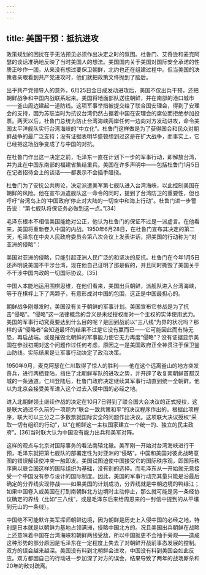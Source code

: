 ```yaml
---
---
---
```

title: 美国干预：抵抗进攻
---




政策规划的困扰在于无法预见必须作出决定之时的氛围。杜鲁门、艾奇逊和麦克阿瑟的谈话准确地反映了当时美国人的想法。美国国内关于美国对国际安全承诺的性质正吵作一团，从来没有想过要保卫朝鲜，北约也还在组建过程中。但当美国的决策者亲眼看到共产党进攻时，他们就把政策文件抛到了脑后。

出乎共产党领导人的意外，6月25日金日成发动进攻后，美国不仅出兵干预，还把朝鲜战争和中国内战联系起来。美国将地面部队送往朝鲜，并在南部的港口城市——釜山周边建起一道防线。这项军事举措被提交给了联合国安理会，得到了安理会的支持，因为苏联当时为抗议台湾仍然占据着中国在安理会的席位而拒绝参加投票。两天以后，杜鲁门总统为防止台湾海峡两岸任何一边向对方发动进攻，命令美国太平洋舰队实行台湾海峡的“中立化”。杜鲁门这样做是为了获得国会和民众对朝鲜战争的最广泛支持；没有证据表明华盛顿想到过这是在扩大战争，而事实上，它已经把这场战争变成了与中国的对抗。

在杜鲁门作出这一决定之前，毛泽东一直在计划下一步的军事行动，即解放台湾，并为此在中国东南部的福建省集结重兵。美国在许多声明中——包括杜鲁门1月5日在记者招待会上的谈话——都表示不会插手阻挠。

杜鲁门为了安抚公共舆论，决定派遣美军第七舰队进入台湾海峡，以此控制美国在朝鲜的风险。他在宣布派遣舰队这一命令的同时，提到了台湾防卫的重要性，但也呼吁“台湾岛上的‘中国政府’停止对大陆的一切空中和海上行动”。杜鲁门进一步警告说：“第七舰队将保证务必做到这一点。”[34]

毛泽东根本不相信美国能绝对公正，他认为杜鲁门的保证不过是一派虚言。在他看来，美国将重新卷入中国的内战。1950年6月28日，在杜鲁门宣布其决定的第二天，毛泽东在中央人民政府委员会第八次会议上发表讲话，把美国的行动称为“对亚洲的侵略”：

美国对亚洲的侵略，只能引起亚洲人民广泛的和坚决的反抗。杜鲁门在今年1月5日还声明说美国不干涉台湾，现在他自己证明了那是假的，并且同时撕毁了美国关于不干涉中国内政的一切国际协议。[35]

中国人本能地运用围棋思维，在他们看来，美国出兵朝鲜，派舰队进入台湾海峡，等于在棋枰上下了两颗子，有意形成对中国的包围，这正是中国最担心的。

朝鲜战争刚爆发时，美国没有关于朝鲜的军事计划。美国宣布它参战是为了抗击“侵略”。“侵略”这一法律概念的含义是未经授权而对一个主权的实体使用武力。美国的军事行动究竟要达到什么目的呢？是回到战前以“三八线”为界的状况吗？那样的话“侵略者”会知道最坏的结果不过是它没有赢而已——它可能因此而有恃无恐，再启战端。或是摧毁北朝鲜的军事能力使它无力再度“侵略”？没有证据显示美国在参战初期对这个问题作过任何考虑，原因之一是美国政府正全神贯注于保卫釜山防线。实际结果是让军事行动决定了政治决策。

1950年9月，麦克阿瑟在仁川取得了惊人的胜利——他在这个远离釜山的地方突发奇兵，进行两栖登陆，挡住了北朝鲜军队的进攻之势，并开辟了收复南朝鲜首都汉城的一条通道。仁川登陆后，杜鲁门政府决定继续其军事行动直到统一全朝鲜。他以为北京会接受美军进入这个过去入侵中国的必经之地。

进入北朝鲜领土继续作战的决定在10月7日得到了联合国大会决议的正式授权，这是联大通过不久前的一项题为“联合一致共策和平”的决议程序作出的。根据此项程序，联大可以三分之二多数票就国际安全的问题作出决议。这项联大决议授权“采取一切有组织的行动”，以“在朝鲜这一主权国家建立一个统一的、独立的民主政府”。[36]当时联大认为中国没有能力出兵和美军对阵。

这样的观点与北京对国际事务的看法南辕北辙。美军刚一开始对台湾海峡进行干预，毛泽东就把第七舰队的部署定性为对亚洲的“侵略”。中国和美国对彼此战略意图的错误解读使冲突一触即发。美国试图迫使中国接受它的国际秩序观，即国际秩序需以联合国这样的国际组织为基础，没有别的选择。而毛泽东从一开始就无意接受一个中国没有参与设计的国际制度。因此，美国的军事行动充其量只能是沿最后确定的分界线实现停战——如果美国的计划成功，分界线就是中朝边境的鸭绿江；如果中国卷入或美国在打到南朝鲜北方边境时主动停止，那么就可能是另一条经协议确定的界线（比如“三八线”，或是毛泽东后来给周恩来的一封信中提到的从平壤到元山的一条线）。

中国绝不可能默许美军挥师朝鲜边境，因为朝鲜是历史上入侵中国的必经之地，特别是日本就是以朝鲜为基地占领满洲，侵略中国北方的。况且美国出兵朝鲜在战略上还意味着中国在台湾海峡和朝鲜两线受敌，所以中国就更不会袖手旁观——造成这种形势的部分原因是毛泽东在一定程度上失去了对朝鲜开战前事态发展的控制。双方的误会越来越深。美国没有料到北朝鲜会进攻，中国没有料到美国会如此反应。双方都因自己的行动进一步加深了对方的误会，结果导致了两年的战场厮杀和20年的敌对疏离。